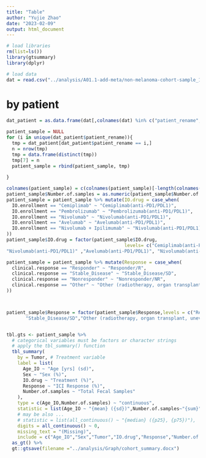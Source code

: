 ```yaml
---
title: "Table"
author: "Yujie Zhao"
date: "2023-02-09"
output: html_document
---
```


```r
# load libraries
rm(list=ls())
library(gtsummary)
library(dplyr)

```


```r
# load data
dat = read.csv("../analysis/A01.1-add-meta/non-melanoma-cohort-sample_10_10.csv",check.names = F)
```


# by patient 
```r
dat_patient = as.data.frame(dat[,colnames(dat) %in% c("patient_rename","Age_IO","Tumor","Sex","clinical.response","IO.enrollment")])

patient_sample = NULL
for (i in unique(dat_patient$patient_rename)){
  tmp = dat_patient[dat_patient$patient_rename == i,]
  n = nrow(tmp)
  tmp = data.frame(distinct(tmp))
  tmp[7] = n
  patient_sample = rbind(patient_sample, tmp)
  
}

colnames(patient_sample) = c(colnames(patient_sample)[-length(colnames(patient_sample))],"Number.of.samples")
patient_sample$Number.of.samples = as.numeric(patient_sample$Number.of.samples)
patient_sample = patient_sample %>% mutate(IO.drug = case_when(
  IO.enrollment == "Cemiplimab" ~ "Cemiplimab(anti-PD1/PDL1)",
  IO.enrollment == "Pembrolizumab" ~ "Pembrolizumab(anti-PD1/PDL1)",
  IO.enrollment == "Nivolumab" ~ "Nivolumab(anti-PD1/PDL1)",
  IO.enrollment == "Avelumab" ~ "Avelumab(anti-PD1/PDL1)",
  IO.enrollment == "Nivolumab + Ipilimumab" ~ "Nivolumab(anti-PD1/PDL1)+Ipilimumab(anti-CTLA4)"
))
patient_sample$IO.drug = factor(patient_sample$IO.drug,
                                           levels= c("Cemiplimab(anti-PD1/PDL1)","Pembrolizumab(anti-PD1/PDL1)",
"Nivolumab(anti-PD1/PDL1)" ,"Avelumab(anti-PD1/PDL1)", "Nivolumab(anti-PD1/PDL1)+Ipilimumab(anti-CTLA4)"))

patient_sample = patient_sample %>% mutate(Response = case_when(
  clinical.response == "Responder" ~ "Responder/R",
  clinical.response == "Stable_Disease" ~ "Stable_Disease/SD",
  clinical.response == "Nonresponder" ~ "Nonresponder/NR",
  clinical.response == "Other" ~ "Other (radiotherapy, organ transplant, unevaluable)",
))



patient_sample$Response = factor(patient_sample$Response,levels = c("Responder/R","Nonresponder/NR",
       "Stable_Disease/SD","Other (radiotherapy, organ transplant, unevaluable)"))


tbl.gts <- patient_sample %>%
  # categorical variables must be factors or character strings
  # apply the tbl_summary() function
  tbl_summary(
    by = Tumor, # Treatment variable
    label = list(
      Age_IO ~ "Age [yrs] (sd)",
      Sex ~ "Sex (%)",
      IO.drug ~ "Treatment (%)",
      Response ~ "ICI Response (%)",
      Number.of.samples ~ "Total Fecal Samples"
    ),
    type = c(Age_IO,Number.of.samples) ~ "continuous",
    statistic = list(Age_IO ~ "{mean} ({sd})",Number.of.samples~"{sum}"),
    # may be also ...
    # statistic = list(all_continuous() ~ "{median} ({p25}, {p75})"),
    digits = all_continuous() ~ 0,
    missing_text = "(Missing)",
    include = c("Age_IO","Sex","Tumor","IO.drug","Response","Number.of.samples"))%>%
  as_gt() %>%
  gt::gtsave(filename ="../analysis/Graph/cohort_summary.docx")

```








